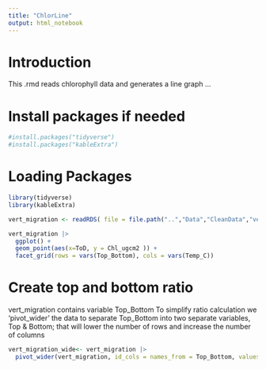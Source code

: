 ```yaml
---
title: "ChlorLine"
output: html_notebook
---
```


# Introduction
This .rmd reads chlorophyll data and generates a line graph ...


# Install packages if needed
```r
#install.packages("tidyverse")
#install.packages("kableExtra")
```


# Loading Packages 
```r
library(tidyverse) 
library(kableExtra)
```


```r
vert_migration <- readRDS( file = file.path("..","Data","CleanData","vert_migration.rds"))
```

```r
vert_migration |>
  ggplot() +
  geom_point(aes(x=ToD, y = Chl_ugcm2 )) + 
  facet_grid(rows = vars(Top_Bottom), cols = vars(Temp_C))
```
# Create top and bottom ratio
vert_migration contains variable Top_Bottom
To simplify ratio calculation we 'pivot_wider' the data to separate Top_Bottom into two separate variables, Top & Bottom; that will lower the number of rows and increase the number of columns
```r
vert_migration_wide<- vert_migration |>
  pivot_wider(vert_migration, id_cols = names_from = Top_Bottom, values_from = Chl_ugcm2)


```



